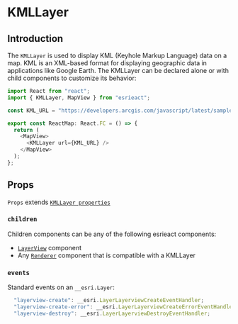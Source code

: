 # KMLLayer

## Introduction

The `KMLLayer` is used to display KML (Keyhole Markup Language) data on a map. KML is an XML-based format for displaying geographic data in applications like Google Earth. The KMLLayer can be declared alone or with child components to customize its behavior:

```ts
import React from "react";
import { KMLLayer, MapView } from "esrieact";

const KML_URL = "https://developers.arcgis.com/javascript/latest/sample-code/layers-kml/live/kml/Sample.kml";

export const ReactMap: React.FC = () => {
  return (
    <MapView>
      <KMLLayer url={KML_URL} />
    </MapView>
  );
};
```

## Props

`Props` extends [`KMLLayer properties`](https://developers.arcgis.com/javascript/latest/api-reference/esri-layers-KMLLayer.html#properties-summary)

### `children`

Children components can be any of the following esrieact components:

- [`LayerView`](/layer-views) component
- Any [`Renderer`](/category/renderers) component that is compatible with a KMLLayer

### `events`

Standard events on an `__esri.Layer`:

```ts
  "layerview-create": __esri.LayerLayerviewCreateEventHandler;
  "layerview-create-error": __esri.LayerLayerviewCreateErrorEventHandler;
  "layerview-destroy": __esri.LayerLayerviewDestroyEventHandler;
```
